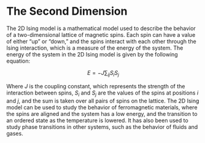 # The Second Dimension

The 2D Ising model is a mathematical model used to describe the behavior of a two-dimensional lattice of magnetic spins. Each spin can have a value of either "up" or "down," and the spins interact with each other through the Ising interaction, which is a measure of the energy of the system. The energy of the system in the 2D Ising model is given by the following equation:

$$ E = -J \sum_{ij} S_iS_j $$

Where $J$ is the coupling constant, which represents the strength of the interaction between spins, $S_i$ and $S_j$ are the values of the spins at positions $i$ and $j$, and the sum is taken over all pairs of spins on the lattice. The 2D Ising model can be used to study the behavior of ferromagnetic materials, where the spins are aligned and the system has a low energy, and the transition to an ordered state as the temperature is lowered. It has also been used to study phase transitions in other systems, such as the behavior of fluids and gases.
